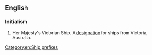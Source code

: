 {{wikipedia|Her Majesty's Victorian Ship}}
==English==

===Initialism===
{{head|en|initialism}}
# {{context|obsolete|lang=en}} Her Majesty's Victorian Ship. A [[designation]] for ships from Victoria, Australia. 

[[Category:en:Ship prefixes]]